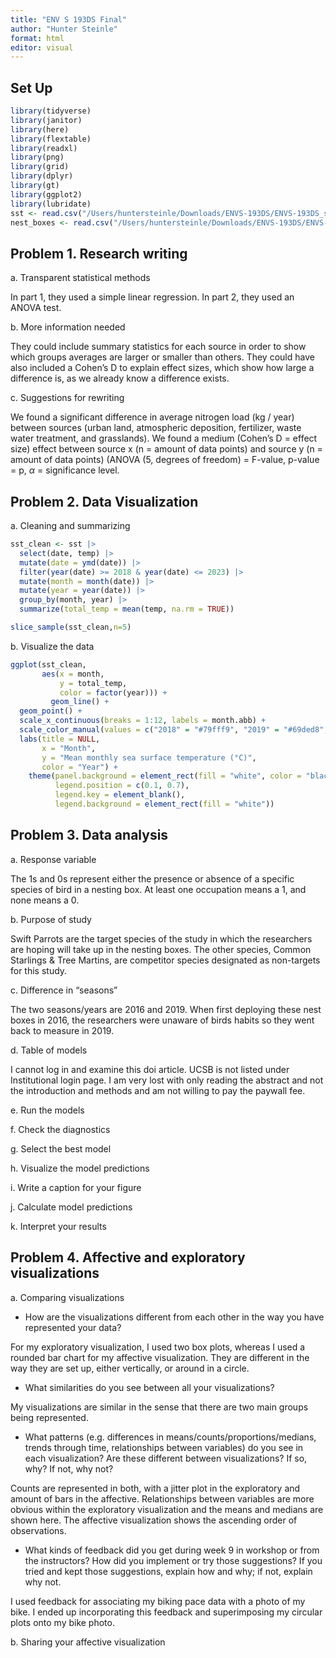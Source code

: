 ```yaml
---
title: "ENV S 193DS Final"
author: "Hunter Steinle"
format: html
editor: visual
---
```


## Set Up

```r
library(tidyverse)
library(janitor)
library(here)
library(flextable)
library(readxl)
library(png)
library(grid)
library(dplyr)
library(gt)
library(ggplot2)
library(lubridate)
sst <- read.csv("/Users/huntersteinle/Downloads/ENVS-193DS/ENVS-193DS_spring-2025_final/data/SST_update2023.csv")
nest_boxes <- read.csv("/Users/huntersteinle/Downloads/ENVS-193DS/ENVS-193DS_spring-2025_final/data/occdist.csv")
```

## Problem 1. Research writing

a\. Transparent statistical methods

In part 1, they used a simple linear regression. In part 2, they used an ANOVA test.

b\. More information needed

They could include summary statistics for each source in order to show which groups averages are larger or smaller than others. They could have also included a Cohen's D to explain effect sizes, which show how large a difference is, as we already know a difference exists.

c\. Suggestions for rewriting

We found a significant difference in average nitrogen load (kg / year) between sources (urban land, atmospheric deposition, fertilizer, waste water treatment, and grasslands). We found a medium (Cohen's D = effect size) effect between source x (n = amount of data points) and source y (n = amount of data points) (ANOVA (5, degrees of freedom) = F-value, p-value = p, $\alpha$ = significance level.

## Problem 2. Data Visualization

a\. Cleaning and summarizing

```r
sst_clean <- sst |> 
  select(date, temp) |> 
  mutate(date = ymd(date)) |> 
  filter(year(date) >= 2018 & year(date) <= 2023) |> 
  mutate(month = month(date)) |> 
  mutate(year = year(date)) |> 
  group_by(month, year) |> 
  summarize(total_temp = mean(temp, na.rm = TRUE))

slice_sample(sst_clean,n=5)
```

b\. Visualize the data

```r
ggplot(sst_clean,
       aes(x = month,
           y = total_temp,
           color = factor(year))) +
         geom_line() +
  geom_point() +
  scale_x_continuous(breaks = 1:12, labels = month.abb) +
  scale_color_manual(values = c("2018" = "#79fff9", "2019" = "#69ded8", "2020" = "#5bbfba", "2021" = "#4ea4a0", "2022" = "#408582", "2023" = "#2b5d5b")) +
  labs(title = NULL,
       x = "Month",
       y = "Mean monthly sea surface temperature (°C)",
       color = "Year") +
    theme(panel.background = element_rect(fill = "white", color = "black", size = 0.4),
          legend.position = c(0.1, 0.7),
          legend.key = element_blank(),
          legend.background = element_rect(fill = "white"))
```

## Problem 3. Data analysis

a\. Response variable

The 1s and 0s represent either the presence or absence of a specific species of bird in a nesting box. At least one occupation means a 1, and none means a 0.

b\. Purpose of study

Swift Parrots are the target species of the study in which the researchers are hoping will take up in the nesting boxes. The other species, Common Starlings & Tree Martins, are competitor species designated as non-targets for this study.

c\. Difference in "seasons"

The two seasons/years are 2016 and 2019. When first deploying these nest boxes in 2016, the researchers were unaware of birds habits so they went back to measure in 2019.

d\. Table of models

I cannot log in and examine this doi article. UCSB is not listed under Institutional login page. I am very lost with only reading the abstract and not the introduction and methods and am not willing to pay the paywall fee.

e\. Run the models

f\. Check the diagnostics

g\. Select the best model

h\. Visualize the model predictions

i\. Write a caption for your figure

j\. Calculate model predictions

k\. Interpret your results

## Problem 4. Affective and exploratory visualizations

a\. Comparing visualizations

-   How are the visualizations different from each other in the way you have represented your data?

For my exploratory visualization, I used two box plots, whereas I used a rounded bar chart for my affective visualization. They are different in the way they are set up, either vertically, or around in a circle.

-   What similarities do you see between all your visualizations?

My visualizations are similar in the sense that there are two main groups being represented.

-   What patterns (e.g. differences in means/counts/proportions/medians, trends through time, relationships between variables) do you see in each visualization? Are these different between visualizations? If so, why? If not, why not?

Counts are represented in both, with a jitter plot in the exploratory and amount of bars in the affective. Relationships between variables are more obvious within the exploratory visualization and the means and medians are shown here. The affective visualization shows the ascending order of observations.

-   What kinds of feedback did you get during week 9 in workshop or from the instructors? How did you implement or try those suggestions? If you tried and kept those suggestions, explain how and why; if not, explain why not.

I used feedback for associating my biking pace data with a photo of my bike. I ended up incorporating this feedback and superimposing my circular plots onto my bike photo.

b\. Sharing your affective visualization
